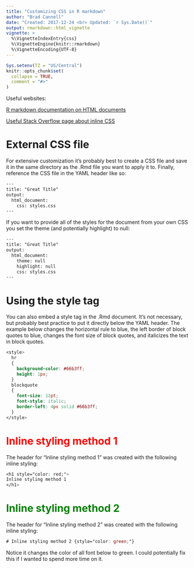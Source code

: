 ```yaml
---
title: "Customizing CSS in R markdown"
author: "Brad Cannell"
date: "Created: 2017-12-24 <br> Updated: `r Sys.Date()`"
output: rmarkdown::html_vignette
vignette: >
  %\VignetteIndexEntry{css}
  %\VignetteEngine{knitr::rmarkdown}
  %\VignetteEncoding{UTF-8}
---
```


```r
Sys.setenv(TZ = "US/Central")
knitr::opts_chunk$set(
  collapse = TRUE,
  comment = "#>"
)
```

Useful websites:

[R markdown documentation on HTML documents](http://rmarkdown.rstudio.com/html_document_format.html)

[Useful Stack Overflow page about inline CSS](https://stackoverflow.com/questions/34022558/r-markdown-how-to-change-style-with-internal-css)

# External CSS file

For extensive customization it's probably best to create a CSS file and save it in the same directory as the .Rmd file you want to apply it to. Finally, reference the CSS file in the YAML header like so:

```html
---
title: "Great Title"
output:
  html_document:
    css: styles.css
---
```

If you want to provide all of the styles for the document from your own CSS you set the theme (and potentially highlight) to null:

```html
---
title: "Great Title"
output:
  html_document:
    theme: null
    highlight: null
    css: styles.css
---
```

# Using the style tag

You can also embed a style tag in the .Rmd document. It's not necessary, but probably best practice to put it directly below the YAML header. The example below changes the horizontal rule to blue, the left border of block quotes to blue, changes the font size of block quotes, and italicizes the text in block quotes.

```css
<style>
  hr 
  {
    background-color: #66b3ff;
    height: 1px;
  }
  blockquote
  {
    font-size: 12pt;
    font-style: italic;
    border-left: 4px solid #66b3ff;
  }
</style>
```

<h1 style="color: red;"> 
Inline styling method 1 
</h1>

The header for "Inline styling method 1" was created with the following inline styling:

```css
<h1 style="color: red;"> 
Inline styling method 1 
</h1>
```

# Inline styling method 2 {style="color: green;"}

The header for "Inline styling method 2" was created with the following inline styling:

```css
# Inline styling method 2 {style="color: green;"}
```

Notice it changes the color of all font below to green. I could potentially fix this if I wanted to spend more time on it.
